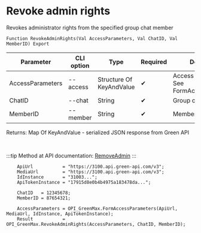 ﻿---
sidebar_position: 9
description: Revoke admin rights and other functions to work with Green Max in the Open Integration Package, a free open-source integration library for 1C:Enterprise 8, OneScript and CLI
keywords: [1C, 1С, 1С:Enterprise, 1С:Enterprise 8.3, API, Integration, Services, Exchange, OneScript, CLI, Green Max]
---


# Revoke admin rights
 Revokes administrator rights from the specified group chat member



`Function RevokeAdminRights(Val AccessParameters, Val ChatID, Val MemberID) Export`

  | Parameter | CLI option | Type | Required | Description |
  |-|-|-|-|-|
  | AccessParameters | --access | Structure Of KeyAndValue | &#x2714; | Access parameters. See FormAccessParameters |
  | ChatID | --chat | String | &#x2714; | Group chat ID |
  | MemberID | --member | String | &#x2714; | Member ID |

  
  Returns:  Map Of KeyAndValue - serialized JSON response from Green API

<br/>

:::tip
Method at API documentation: [RemoveAdmin](https://green-api.com/v3/docs/api/groups/RemoveAdmin/)
:::
<br/>


```bsl title="1C:Enterprise/OneScript code example"
    ApiUrl           = "https://3100.api.green-api.com/v3";
    MediaUrl         = "https://3100.api.green-api.com/v3";
    IdInstance       = "31003...";
    ApiTokenInstance = "17915d8e0b4b4975a183478da...";

    ChatID   = 12345678;
    MemberID = 87654321;

    AccessParameters = OPI_GreenMax.FormAccessParameters(ApiUrl, MediaUrl, IdInstance, ApiTokenInstance);
    Result           = OPI_GreenMax.RevokeAdminRights(AccessParameters, ChatID, MemberID);
```
 




